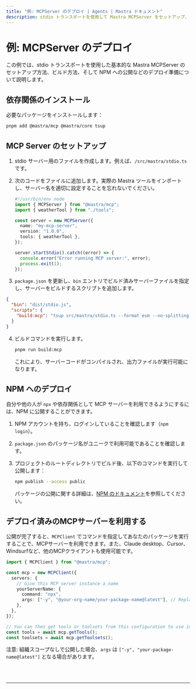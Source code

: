 ---
title: "例: MCPServer のデプロイ | Agents | Mastra ドキュメント"
description: stdio トランスポートを使用して Mastra MCPServer をセットアップ、ビルド、デプロイし、NPM に公開する例です。
---


# 例: MCPServer のデプロイ

この例では、stdio トランスポートを使用した基本的な Mastra MCPServer のセットアップ方法、ビルド方法、そして NPM への公開などのデプロイ準備について説明します。

## 依存関係のインストール

必要なパッケージをインストールします：

```bash
pnpm add @mastra/mcp @mastra/core tsup
```

## MCP Server のセットアップ

1.  stdio サーバー用のファイルを作成します。例えば、`/src/mastra/stdio.ts` です。

2.  次のコードをファイルに追加します。実際の Mastra ツールをインポートし、サーバー名を適切に設定することを忘れないでください。

    ```typescript filename="src/mastra/stdio.ts" copy
    #!/usr/bin/env node
    import { MCPServer } from "@mastra/mcp";
    import { weatherTool } from "./tools";

    const server = new MCPServer({
      name: "my-mcp-server",
      version: "1.0.0",
      tools: { weatherTool },
    });

    server.startStdio().catch((error) => {
      console.error("Error running MCP server:", error);
      process.exit(1);
    });
    ```

3.  `package.json` を更新し、`bin` エントリでビルド済みサーバーファイルを指定し、サーバーをビルドするスクリプトを追加します。

```json filename="package.json" copy
{
  "bin": "dist/stdio.js",
  "scripts": {
    "build:mcp": "tsup src/mastra/stdio.ts --format esm --no-splitting --dts && chmod +x dist/stdio.js"
  }
}
```

4.  ビルドコマンドを実行します。

    ```bash
    pnpm run build:mcp
    ```

    これにより、サーバーコードがコンパイルされ、出力ファイルが実行可能になります。

## NPM へのデプロイ

自分や他の人が `npx` や依存関係として MCP サーバーを利用できるようにするには、NPM に公開することができます。

1.  NPM アカウントを持ち、ログインしていることを確認します（`npm login`）。
2.  `package.json` のパッケージ名がユニークで利用可能であることを確認します。
3.  プロジェクトのルートディレクトリでビルド後、以下のコマンドを実行して公開します：

    ```bash
    npm publish --access public
    ```

    パッケージの公開に関する詳細は、[NPM のドキュメント](https://docs.npmjs.com/creating-and-publishing-scoped-public-packages)を参照してください。

## デプロイ済みのMCPサーバーを利用する

公開が完了すると、`MCPClient` でコマンドを指定してあなたのパッケージを実行することで、MCPサーバーを利用できます。また、Claude desktop、Cursor、Windsurfなど、他のMCPクライアントも使用可能です。

```typescript
import { MCPClient } from "@mastra/mcp";

const mcp = new MCPClient({
  servers: {
    // Give this MCP server instance a name
    yourServerName: {
      command: "npx",
      args: ["-y", "@your-org-name/your-package-name@latest"], // Replace with your package name
    },
  },
});

// You can then get tools or toolsets from this configuration to use in your agent
const tools = await mcp.getTools();
const toolsets = await mcp.getToolsets();
```

注意: 組織スコープなしで公開した場合、`args` は `["-y", "your-package-name@latest"]` となる場合があります。

<br />
<br />
<hr className="dark:border-[#404040] border-gray-300" />
<br />
<br />
